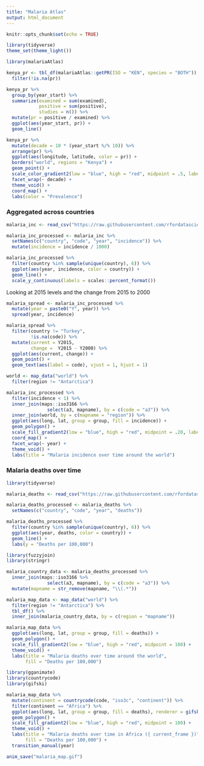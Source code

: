 ```yaml
---
title: "Malaria Atlas"
output: html_document
---
```


```r
knitr::opts_chunk$set(echo = TRUE)
```

```r
library(tidyverse)
theme_set(theme_light())

library(malariaAtlas)
```

```r
kenya_pr <- tbl_df(malariaAtlas::getPR(ISO = "KEN", species = "BOTH")) %>%
  filter(!is.na(pr))
```

```r
kenya_pr %>%
  group_by(year_start) %>%
  summarize(examined = sum(examined),
            positive = sum(positive),
            studies = n()) %>%
  mutate(pr = positive / examined) %>%
  ggplot(aes(year_start, pr)) +
  geom_line()

kenya_pr %>%
  mutate(decade = 10 * (year_start %/% 10)) %>%
  arrange(pr) %>%
  ggplot(aes(longitude, latitude, color = pr)) +
  borders("world", regions = "Kenya") +
  geom_point() +
  scale_color_gradient2(low = "blue", high = "red", midpoint = .5, labels = scales::percent_format()) +
  facet_wrap(~ decade) +
  theme_void() +
  coord_map() +
  labs(color = "Prevalence")
```

### Aggregated across countries

```r
malaria_inc <- read_csv("https://raw.githubusercontent.com/rfordatascience/tidytuesday/master/data/2018/2018-11-13/malaria_inc.csv")

malaria_inc_processed <- malaria_inc %>%
  setNames(c("country", "code", "year", "incidence")) %>%
  mutate(incidence = incidence / 1000)
```

```r
malaria_inc_processed %>%
  filter(country %in% sample(unique(country), 6)) %>%
  ggplot(aes(year, incidence, color = country)) +
  geom_line() +
  scale_y_continuous(labels = scales::percent_format())
```

Looking at 2015 levels and the change from 2015 to 2000

```r
malaria_spread <- malaria_inc_processed %>%
  mutate(year = paste0("Y", year)) %>%
  spread(year, incidence)

malaria_spread %>%
  filter(country != "Turkey",
         !is.na(code)) %>%
  mutate(current = Y2015,
         change =  Y2015 - Y2000) %>%
  ggplot(aes(current, change)) +
  geom_point() +
  geom_text(aes(label = code), vjust = 1, hjust = 1)
```

```r
world <- map_data("world") %>%
  filter(region != "Antarctica")

malaria_inc_processed %>%
  filter(incidence < 1) %>%
  inner_join(maps::iso3166 %>%
               select(a3, mapname), by = c(code = "a3")) %>%
  inner_join(world, by = c(mapname = "region")) %>%
  ggplot(aes(long, lat, group = group, fill = incidence)) +
  geom_polygon() +
  scale_fill_gradient2(low = "blue", high = "red", midpoint = .20, labels = scales::percent_format()) +
  coord_map() +
  facet_wrap(~ year) +
  theme_void() +
  labs(title = "Malaria incidence over time around the world")
```

### Malaria deaths over time


```r
library(tidyverse)

malaria_deaths <- read_csv("https://raw.githubusercontent.com/rfordatascience/tidytuesday/master/data/2018/2018-11-13/malaria_deaths.csv")

malaria_deaths_processed <- malaria_deaths %>%
  setNames(c("country", "code", "year", "deaths"))
```

```r
malaria_deaths_processed %>%
  filter(country %in% sample(unique(country), 6)) %>%
  ggplot(aes(year, deaths, color = country)) +
  geom_line() +
  labs(y = "Deaths per 100,000")
```

```r
library(fuzzyjoin)
library(stringr)

malaria_country_data <- malaria_deaths_processed %>%
  inner_join(maps::iso3166 %>%
               select(a3, mapname), by = c(code = "a3")) %>%
  mutate(mapname = str_remove(mapname, "\\(.*"))

malaria_map_data <- map_data("world") %>%
  filter(region != "Antarctica") %>%
  tbl_df() %>%
  inner_join(malaria_country_data, by = c(region = "mapname"))

malaria_map_data %>%
  ggplot(aes(long, lat, group = group, fill = deaths)) +
  geom_polygon() +
  scale_fill_gradient2(low = "blue", high = "red", midpoint = 100) +
  theme_void() +
  labs(title = "Malaria deaths over time around the world",
       fill = "Deaths per 100,000")
```

```r
library(gganimate)
library(countrycode)
library(gifski)

malaria_map_data %>%
  mutate(continent = countrycode(code, "iso3c", "continent")) %>%
  filter(continent == "Africa") %>%
  ggplot(aes(long, lat, group = group, fill = deaths), renderer = gifski_renderer()) +
  geom_polygon() +
  scale_fill_gradient2(low = "blue", high = "red", midpoint = 100) +
  theme_void() +
  labs(title = "Malaria deaths over time in Africa ({ current_frame })",
       fill = "Deaths per 100,000") +
  transition_manual(year)

anim_save("malaria_map.gif")
```

